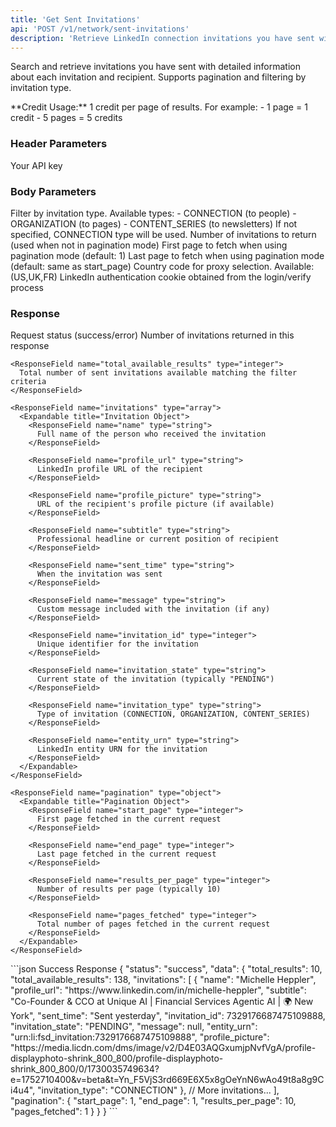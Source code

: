 ```yaml
---
title: 'Get Sent Invitations'
api: 'POST /v1/network/sent-invitations'
description: 'Retrieve LinkedIn connection invitations you have sent with pagination and filtering'
---
```


Search and retrieve invitations you have sent with detailed information about each invitation and recipient. Supports pagination and filtering by invitation type.

<Note>
  **Credit Usage:** 1 credit per page of results. For example:
  - 1 page = 1 credit
  - 5 pages = 5 credits
</Note>

### Header Parameters

<ParamField header="x-api-key" type="string" required>
  Your API key
</ParamField>

### Body Parameters

<ParamField body="invitation_type" type="string" default="CONNECTION">
  Filter by invitation type. Available types:
  - CONNECTION (to people)
  - ORGANIZATION (to pages)
  - CONTENT_SERIES (to newsletters)
  If not specified, CONNECTION type will be used.
</ParamField>

<ParamField body="total_results" type="integer" default="10">
  Number of invitations to return (used when not in pagination mode)
</ParamField>

<ParamField body="start_page" type="integer">
  First page to fetch when using pagination mode (default: 1)
</ParamField>

<ParamField body="end_page" type="integer">
  Last page to fetch when using pagination mode (default: same as start_page)
</ParamField>

<ParamField body="country" type="string" default="FR">
  Country code for proxy selection. Available: (US,UK,FR)
</ParamField>

<ParamField body="login_token" type="string" required>
  LinkedIn authentication cookie obtained from the login/verify process
</ParamField>

### Response

<ResponseField name="status" type="string">
  Request status (success/error)
</ResponseField>

<ResponseField name="data" type="object">
  <Expandable title="Properties">
    <ResponseField name="total_results" type="integer">
      Number of invitations returned in this response
    </ResponseField>

    <ResponseField name="total_available_results" type="integer">
      Total number of sent invitations available matching the filter criteria
    </ResponseField>

    <ResponseField name="invitations" type="array">
      <Expandable title="Invitation Object">
        <ResponseField name="name" type="string">
          Full name of the person who received the invitation
        </ResponseField>

        <ResponseField name="profile_url" type="string">
          LinkedIn profile URL of the recipient
        </ResponseField>

        <ResponseField name="profile_picture" type="string">
          URL of the recipient's profile picture (if available)
        </ResponseField>

        <ResponseField name="subtitle" type="string">
          Professional headline or current position of recipient
        </ResponseField>

        <ResponseField name="sent_time" type="string">
          When the invitation was sent
        </ResponseField>

        <ResponseField name="message" type="string">
          Custom message included with the invitation (if any)
        </ResponseField>

        <ResponseField name="invitation_id" type="integer">
          Unique identifier for the invitation
        </ResponseField>

        <ResponseField name="invitation_state" type="string">
          Current state of the invitation (typically "PENDING")
        </ResponseField>

        <ResponseField name="invitation_type" type="string">
          Type of invitation (CONNECTION, ORGANIZATION, CONTENT_SERIES)
        </ResponseField>

        <ResponseField name="entity_urn" type="string">
          LinkedIn entity URN for the invitation
        </ResponseField>
      </Expandable>
    </ResponseField>

    <ResponseField name="pagination" type="object">
      <Expandable title="Pagination Object">
        <ResponseField name="start_page" type="integer">
          First page fetched in the current request
        </ResponseField>

        <ResponseField name="end_page" type="integer">
          Last page fetched in the current request
        </ResponseField>

        <ResponseField name="results_per_page" type="integer">
          Number of results per page (typically 10)
        </ResponseField>

        <ResponseField name="pages_fetched" type="integer">
          Total number of pages fetched in the current request
        </ResponseField>
      </Expandable>
    </ResponseField>
  </Expandable>
</ResponseField>

<ResponseExample>
```json Success Response
{
  "status": "success",
  "data": {
    "total_results": 10,
    "total_available_results": 138,
    "invitations": [
      {
        "name": "Michelle Heppler",
        "profile_url": "https://www.linkedin.com/in/michelle-heppler",
        "subtitle": "Co-Founder & CCO at Unique AI | Financial Services Agentic AI | 🌍 New York",
        "sent_time": "Sent yesterday",
        "invitation_id": 7329176687475109888,
        "invitation_state": "PENDING",
        "message": null,
        "entity_urn": "urn:li:fsd_invitation:7329176687475109888",
        "profile_picture": "https://media.licdn.com/dms/image/v2/D4E03AQGxumjpNvfVgA/profile-displayphoto-shrink_800_800/profile-displayphoto-shrink_800_800/0/1730035749634?e=1752710400&v=beta&t=Yn_F5VjS3rd669E6X5x8gOeYnN6wAo49t8a8g9Ci4u4",
        "invitation_type": "CONNECTION"
      },
      // More invitations...
    ],
    "pagination": {
      "start_page": 1,
      "end_page": 1,
      "results_per_page": 10,
      "pages_fetched": 1
    }
  }
}
```
</ResponseExample>
